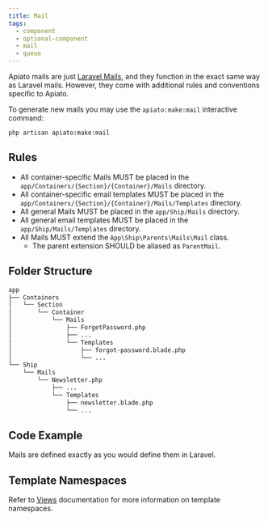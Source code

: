 ```yaml
---
title: Mail
tags:
  - component
  - optional-component
  - mail
  - queue
---
```


Apiato mails are just [Laravel Mails](https://laravel.com/docs/mail),
and they function in the exact same way as Laravel mails.
However, they come with additional rules and conventions specific to Apiato.

To generate new mails you may use the `apiato:make:mail` interactive command:

```
php artisan apiato:make:mail
```

## Rules

- All container-specific Mails MUST be placed in the `app/Containers/{Section}/{Container}/Mails` directory.
- All container-specific email templates MUST be placed in the `app/Containers/{Section}/{Container}/Mails/Templates` directory.
- All general Mails MUST be placed in the `app/Ship/Mails` directory.
- All general email templates MUST be placed in the `app/Ship/Mails/Templates` directory.
- All Mails MUST extend the `App\Ship\Parents\Mails\Mail` class.
  - The parent extension SHOULD be aliased as `ParentMail`.

## Folder Structure

```markdown
app
├── Containers
│   └── Section
│       └── Container
│           └── Mails
│               ├── ForgetPassword.php
│               ├── ...
│               └── Templates
│                   ├── forgot-password.blade.php
│                   └── ...
└── Ship
    └── Mails
        └── Newsletter.php
            ├── ...
            └── Templates
                ├── newsletter.blade.php
                └── ...
```

## Code Example

Mails are defined exactly as you would define them in Laravel.

## Template Namespaces

Refer to [Views](../main-components/views/#namespaces) documentation for more information on template namespaces.

